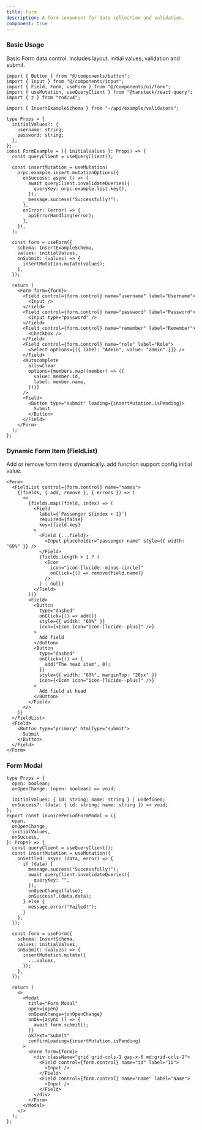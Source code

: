 ```yaml
---
title: Form
description: A form component for data collection and validation.
component: true
---
```


### Basic Usage

Basic Form data control. Includes layout, initial values, validation and submit.

```tsx
import { Button } from "@/components/button";
import { Input } from "@/components/input";
import { Field, Form, useForm } from "@/components/ui/form";
import { useMutation, useQueryClient } from "@tanstack/react-query";
import { z } from "zod/v4";

import { InsertExampleSchema } from "~/api/example/validators";

type Props = {
  initialValues?: {
    username: string;
    password: string;
  };
};
const FormExample = ({ initialValues }: Props) => {
  const queryClient = useQueryClient();

  const insertMutation = useMutation(
    orpc.example.insert.mutationOptions({
      onSuccess: async () => {
        await queryClient.invalidateQueries({
          queryKey: orpc.example.list.key(),
        });
        message.success("Successfully!");
      },
      onError: (error) => {
        apiErrorHandling(error);
      },
    }),
  );

  const form = useForm({
    schema: InsertExampleSchema,
    values: initialValues,
    onSubmit: (values) => {
      insertMutation.mutate(values);
    },
  });

  return (
    <Form form={form}>
      <Field control={form.control} name="username" label="Username">
        <Input />
      </Field>
      <Field control={form.control} name="password" label="Password">
        <Input type="password" />
      </Field>
      <Field control={form.control} name="remember" label="Remember">
        <Checkbox />
      </Field>
      <Field control={form.control} name="role" label="Role">
        <Select options={[{ label: "Admin", value: "admin" }]} />
      </Field>
      <Autocomplete
        allowClear
        options={members.map((member) => ({
          value: member.id,
          label: member.name,
        }))}
      />
      <Field>
        <Button type="submit" loading={insertMutation.isPending}>
          Submit
        </Button>
      </Field>
    </Form>
  );
};
```

### Dynamic Form Item (FieldList)

Add or remove form items dynamically. add function support config initial value.

```tsx
<Form>
  <FieldList control={form.control} name="names">
    {(fields, { add, remove }, { errors }) => (
      <>
        {fields.map((field, index) => (
          <Field
            label={`Passenger ${index + 1}`}
            required={false}
            key={field.key}
          >
            <Field {...field}>
              <Input placeholder="passenger name" style={{ width: "60%" }} />
            </Field>
            {fields.length > 1 ? (
              <Icon
                icon="icon-[lucide--minus-circle]"
                onClick={() => remove(field.name)}
              />
            ) : null}
          </Field>
        ))}
        <Field>
          <Button
            type="dashed"
            onClick={() => add()}
            style={{ width: "60%" }}
            icon={<Icon icon="icon-[lucide--plus]" />}
          >
            Add field
          </Button>
          <Button
            type="dashed"
            onClick={() => {
              add("The head item", 0);
            }}
            style={{ width: "60%", marginTop: "20px" }}
            icon={<Icon icon="icon-[lucide--plus]" />}
          >
            Add field at head
          </Button>
        </Field>
      </>
    )}
  </FieldList>
  <Field>
    <Button type="primary" htmlType="submit">
      Submit
    </Button>
  </Field>
</Form>
```

### Form Modal

```tsx
type Props = {
  open: boolean;
  onOpenChange: (open: boolean) => void;

  initialValues: { id: string; name: string } | undefined;
  onSuccess?: (data: { id: string; name: string }) => void;
};
export const InvoicePeriodFormModal = ({
  open,
  onOpenChange,
  initialValues,
  onSuccess,
}: Props) => {
  const queryClient = useQueryClient();
  const insertMutation = useMutation({
    onSettled: async (data, error) => {
      if (data) {
        message.success("Successfully!");
        await queryClient.invalidateQueries({
          queryKey: "",
        });
        onOpenChange(false);
        onSuccess?.(data.data);
      } else {
        message.error("Failed!");
      }
    },
  });

  const form = useForm({
    schema: InsertSchema,
    values: initialValues,
    onSubmit: (values) => {
      insertMutation.mutate({
        ...values,
      });
    },
  });

  return (
    <>
      <Modal
        title="Form Modal"
        open={open}
        onOpenChange={onOpenChange}
        onOk={async () => {
          await form.submit();
        }}
        okText="Submit"
        confirmLoading={insertMutation.isPending}
      >
        <Form form={form}>
          <div className="grid grid-cols-1 gap-x-6 md:grid-cols-2">
            <Field control={form.control} name="id" label="ID">
              <Input />
            </Field>
            <Field control={form.control} name="name" label="Name">
              <Input />
            </Field>
          </div>
        </Form>
      </Modal>
    </>
  );
};
```
